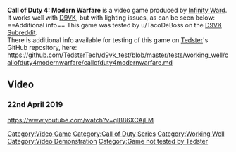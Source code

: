 <strong>Call of Duty 4: Modern Warfare</strong> is a video game produced by [[Infinity Ward]].
<br />
It works well with [[D9VK]], but with lighting issues, as can be seen below:
<br />
==Additional info==
This game was tested by u/TacoDeBoss on the [[D9VK Subreddit]].
<br />
There is additional info available for testing of this game on [[User:Tedster|Tedster]]'s GitHub repository, here:
<br />
https://github.com/TedsterTech/d9vk_test/blob/master/tests/working_well/callofduty4modernwarfare/callofduty4modernwarfare.md

==Video==
===22nd April 2019===
<youtube>https://www.youtube.com/watch?v=qlB86XCAjEM</youtube>

[[Category:Video Game]]
[[Category:Call of Duty Series]]
[[Category:Working Well]]
[[Category:Video Demonstration]]
[[Category:Game not tested by Tedster]]
